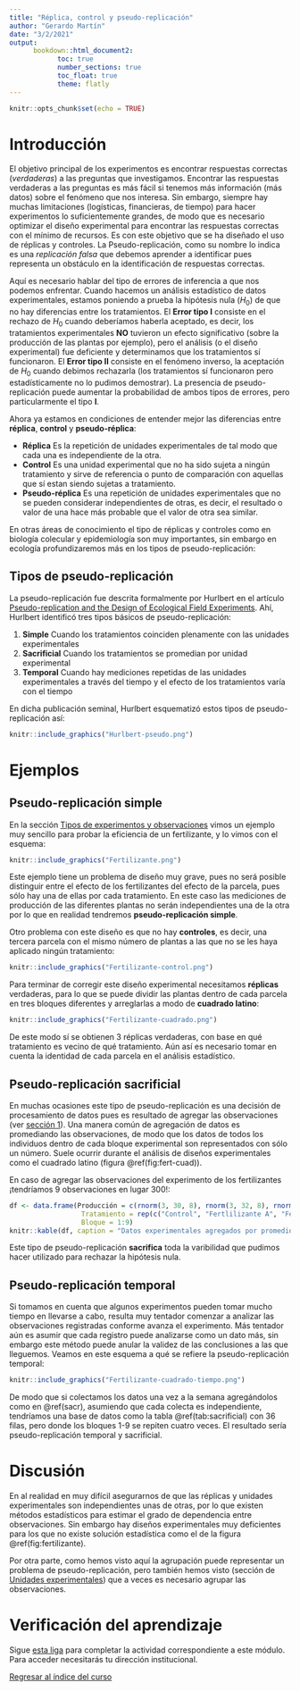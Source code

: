 ```yaml
---
title: "Réplica, control y pseudo-replicación"
author: "Gerardo Martín"
date: "3/2/2021"
output: 
      bookdown::html_document2:
            toc: true 
            number_sections: true
            toc_float: true
            theme: flatly
---
```


```r
knitr::opts_chunk$set(echo = TRUE)
```

# Introducción

El objetivo principal de los experimentos es encontrar respuestas correctas (*verdaderas*) a las preguntas que investigamos. Encontrar las respuestas verdaderas a las preguntas es más fácil si tenemos más información (más datos) sobre el fenómeno que nos interesa. Sin embargo, siempre hay muchas limitaciones (logísticas, financieras, de tiempo) para hacer experimentos lo suficientemente grandes, de modo que es necesario optimizar el diseño experimental para encontrar las respuestas correctas con el mínimo de recursos. Es con este objetivo que se ha diseñado el uso de réplicas y controles. La Pseudo-replicación, como su nombre lo indica es una *replicación falsa* que debemos aprender a identificar pues representa un obstáculo en la identificación de respuestas correctas.

Aquí es necesario hablar del tipo de errores de inferencia a que nos podemos enfrentar. Cuando hacemos un análisis estadístico de datos experimentales, estamos poniendo a prueba la hipótesis nula ($H_0$) de que no hay diferencias entre los tratamientos. El **Error tipo I** consiste en el rechazo de $H_0$ cuando deberíamos haberla aceptado, es decir, los tratamientos experimentales **NO** tuvieron un efecto significativo (sobre la producción de las plantas por ejemplo), pero el análisis (o el diseño experimental) fue deficiente y determinamos que los tratamientos sí funcionaron. El **Error tipo II** consiste en el fenómeno inverso, la aceptación de $H_0$ cuando debimos rechazarla (los tratamientos sí funcionaron pero estadísticamente no lo pudimos demostrar). La presencia de pseudo-replicación puede aumentar la probabilidad de ambos tipos de errores, pero particularmente el tipo **I**.

Ahora ya estamos en condiciones de entender mejor las diferencias entre **réplica**, **control** y **pseudo-réplica**:

- **Réplica** Es la repetición de unidades experimentales de tal modo que cada una es independiente de la otra.
- **Control** Es una unidad experimental que no ha sido sujeta a ningún tratamiento y sirve de referencia o punto de comparación con aquellas que sí estan siendo sujetas a tratamiento.
- **Pseudo-réplica** Es una repetición de unidades experimentales que no se pueden considerar independientes de otras, es decir, el resultado o valor de una hace más probable que el valor de otra sea similar.

En otras áreas de conocimiento el tipo de réplicas y controles como en biología colecular y epidemiología son muy importantes, sin embargo en ecología profundizaremos más en los tipos de pseudo-replicación:

## Tipos de pseudo-replicación

La pseudo-replicación fue descrita formalmente por Hurlbert en el artículo [Pseudo-replication and the Design of Ecological Field Experiments](http://www.uvm.edu/~ngotelli/Bio%20264/Hurlbert.pdf). Ahí, Hurlbert identificó tres tipos básicos de pseudo-replicación:

1. **Simple** Cuando los tratamientos coinciden plenamente con las unidades experimentales
2. **Sacrificial** Cuando los tratamientos se promedian por unidad experimental
3. **Temporal** Cuando hay mediciones repetidas de las unidades experimentales a través del tiempo y el efecto de los tratamientos varía con el tiempo

En dicha publicación seminal, Hurlbert esquematizó estos tipos de pseudo-replicación así:

```r
knitr::include_graphics("Hurlbert-pseudo.png")
```

# Ejemplos

## Pseudo-replicación simple

En la sección [Tipos de experimentos y observaciones](Tipo-exper-observ.html) vimos un ejemplo muy sencillo para probar la eficiencia de un fertilizante, y lo vimos con el esquema:

```r
knitr::include_graphics("Fertilizante.png")
```

Este ejemplo tiene un problema de diseño muy grave, pues no será posible distinguir entre el efecto de los fertilizantes del efecto de la parcela, pues sólo hay una de ellas por cada tratamiento. En este caso las mediciones de producción de las diferentes plantas no serán independientes una de la otra por lo que en realidad tendremos **pseudo-replicación simple**. 

Otro problema con este diseño es que no hay **controles**, es decir, una tercera parcela con el mismo número de plantas a las que no se les haya aplicado ningún tratamiento:

```r
knitr::include_graphics("Fertilizante-control.png")
```

Para terminar de corregir este diseño experimental necesitamos **réplicas** verdaderas, para lo que se puede dividir las plantas dentro de cada parcela en tres bloques diferentes y arreglarlas a modo de **cuadrado latino**:

```r
knitr::include_graphics("Fertilizante-cuadrado.png")
```

De este modo sí se obtienen 3 réplicas verdaderas, con base en qué tratamiento es vecino de qué tratamiento. Aún así es necesario tomar en cuenta la identidad de cada parcela en el análisis estadístico.

## Pseudo-replicación sacrificial {#sacr}

En muchas ocasiones este tipo de pseudo-replicación es una decisión de procesamiento de datos pues es resultado de agregar las observaciones (ver [sección 1](Tipo-exper-observ.html)). Una manera común de agregación de datos es promediando las observaciones, de modo que los datos de todos los individuos dentro de cada bloque experimental son representados con sólo un número. Suele ocurrir durante el análisis de diseños experimentales como el cuadrado latino (figura \@ref(fig:fert-cuad)).

En caso de agregar las observaciones del experimento de los fertilizantes ¡tendríamos 9 observaciones en lugar 300!:

```r
df <- data.frame(Producción = c(rnorm(3, 30, 8), rnorm(3, 32, 8), rnorm(3, 33, 10)),
                  Tratamiento = rep(c("Control", "Fertlilizante A", "Fertilizante B"), each = 3),
                  Bloque = 1:9)
knitr::kable(df, caption = "Datos experimentales agregados por promedio de bloque.")
```

Este tipo de pseudo-replicación **sacrifica** toda la varibilidad que pudimos hacer utilizado para rechazar la hipótesis nula.

## Pseudo-replicación temporal

Si tomamos en cuenta que algunos experimentos pueden tomar mucho tiempo en llevarse a cabo, resulta muy tentador comenzar a analizar las observaciones registradas conforme avanza el experimento. Más tentador aún es asumir que cada registro puede analizarse como un dato más, sin embargo este método puede anular la validez de las conclusiones a las que lleguemos. Veamos en este esquema a qué se refiere la pseudo-replicación temporal:

```r
knitr::include_graphics("Fertilizante-cuadrado-tiempo.png")
```

De modo que si colectamos los datos una vez a la semana agregándolos como en \@ref(sacr), asumiendo que cada colecta es independiente, tendríamos una base de datos como la tabla \@ref(tab:sacrificial) con 36 filas, pero donde los bloques 1-9 se repiten cuatro veces. El resultado sería pseudo-replicación temporal y sacrificial.

# Discusión

En al realidad en muy difícil asegurarnos de que las réplicas y unidades experimentales son independientes unas de otras, por lo que existen métodos estadísticos para estimar el grado de dependencia entre observaciones. Sin embargo hay diseños experimentales muy deficientes para los que no existe solución estadística como el de la figura \@ref(fig:fertilizante).

Por otra parte, como hemos visto aquí la agrupación puede representar un problema de pseudo-replicación, pero también hemos visto (sección de [Unidades experimentales](Unidad-exper.html)) que a veces es necesario agrupar las observaciones.

# Verificación del aprendizaje

Sigue [esta liga](https://docs.google.com/forms/d/14F7Fuf3_9SBDUfWQIv3FVc7IswVYFeEMD779zI83X6c/edit?usp=sharing) para completar la actividad correspondiente a este módulo. Para acceder necesitarás tu dirección institucional.

[Regresar al índice del curso](../index.html)